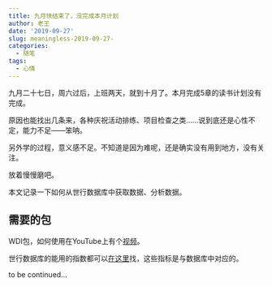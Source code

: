```yaml
---
title: 九月快结束了，没完成本月计划
author: 老王
date: '2019-09-27'
slug: meaningless-2019-09-27-
categories:
  - 随笔
tags:
  - 心情
---
```


九月二十七日，周六过后，上班两天，就到十月了。本月完成5章的读书计划没有完成。

原因也能找出几条来，各种庆祝活动排练、项目检查之类……说到底还是心性不定，能力不足——笨呐。

另外学的过程，意义感不足。不知道是因为难呢，还是确实没有用到地方，没有关注。

放着慢慢磨吧。

本文记录一下如何从世行数据库中获取数据、分析数据。

## 需要的包

WDI包，如何使用在YouTube上有个[视频](https://www.youtube.com/watch?v=Hpjnp1hwa8c)。

世行数据库的能用的指数都可以[在这里](https://data.worldbank.org/indicator)找，这些指标是与数据库中对应的。

to be continued...











